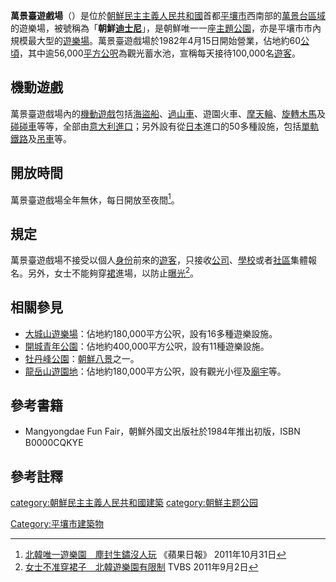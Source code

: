 {{Infobox amusement park
| name = 萬景臺遊戲場<br><small>만경대유희장<br><small>Mangyongdae Funfair
| image = File:Mangyongdae Funfair.jpg
| location = {{DPRK-PRK}}<br>[[平壤市|平壤市]][[万景台区|万景台区]] 
| location2 = 
| location3 = 
| coordinates = {{coord|39|0|25.41|N|125|39|4.24|E|display=inline}} 
| address= 
| phone_number= 
| homepage = 
| owner = 
| general_manager = 
| opening_date =  1982年4月15日<ref>{{cite web |url=http://nkleadershipwatch.wordpress.com/2012/05/09/kim-jong-un-visits-mangyongdae-amusement-park-as-land-management-conference-held/ |title=Kim Jong Un Visits Mangyongdae Amusement Park as Land Management Conference Held « North Korea Leadership Watch |publisher=Nkleadershipwatch.wordpress.com |date= |accessdate=2012-08-04 |deadurl=yes |archiveurl=https://web.archive.org/web/20150111100119/https://nkleadershipwatch.wordpress.com/2012/05/09/kim-jong-un-visits-mangyongdae-amusement-park-as-land-management-conference-held/ |archivedate=2015-01-11 }}</ref>
| closing_date = 
| previous_names = 
| season = 全年
| area = 60公頃
| rides = 
}}

'''萬景臺遊戲場'''（{{kor|k=만경대유희장|hj=萬景臺遊戱場}}）是位於[[朝鮮民主主義人民共和國|朝鮮民主主義人民共和國]]首都[[平壤市|平壤市]]西南部的[[萬景台區域|萬景台區域]]的遊樂場，被號稱為「'''朝鮮[[迪士尼|迪士尼]]'''」，是朝鮮唯一一座[[主題公園|主題公園]]，亦是平壤市市內規模最大型的[[遊樂場|遊樂場]]。萬景臺遊戲場於1982年4月15日開始營業，佔地約60[[公頃|公頃]]，其中逾56,000[[平方公呎|平方公呎]]為觀光蓄水池，宣稱每天接待100,000名[[遊客|遊客]]。

==機動遊戲==
萬景臺遊戲場內的[[機動遊戲|機動遊戲]]包括[[海盜船|海盜船]]、[[過山車|過山車]]、遊園火車、[[摩天輪|摩天輪]]、[[旋轉木馬|旋轉木馬]]及[[碰碰車|碰碰車]]等等，全部由[[意大利|意大利]][[進口|進口]]；另外設有從[[日本|日本]]進口的50多種設施，包括[[單軌鐵路|單軌鐵路]]及[[吊車|吊車]]等。

==開放時間==
萬景臺遊戲場全年無休，每日開放至夜間<ref>[http://tw.nextmedia.com/rnews/article/SecID/103/art_id/87131/IssueID/20111030/page/2 北韓唯一遊樂園　塵封生鏽沒人玩] {{Wayback|url=http://tw.nextmedia.com/rnews/article/SecID/103/art_id/87131/IssueID/20111030/page/2 |date=20111101181916 }} 《蘋果日報》 2011年10月31日</ref>。

==規定==
萬景臺遊戲場不接受以個人[[身份|身份]]前來的[[遊客|遊客]]，只接收[[公司|公司]]、[[學校|學校]]或者[[社區|社區]]集體報名。另外，女士不能夠穿[[裙|裙]]進場，以防止[[走光_(行為)|曝光]]<ref>[http://www.tvbs.com.tw/news/news_list.asp?no=jimmyliu220110902131643 女士不准穿裙子　北韓遊樂園有限制] TVBS 2011年9月2日</ref>。

==相關參見==
* [[大城山遊樂場|大城山遊樂場]]：佔地約180,000平方公呎，設有16多種遊樂設施。
* [[開城青年公園|開城青年公園]]：佔地約400,000平方公呎，設有11種遊樂設施。
* [[牡丹峰公園|牡丹峰公園]]：[[朝鮮八景|朝鮮八景]]之一。
* [[龍岳山遊園地|龍岳山遊園地]]：佔地約180,000平方公呎，設有觀光小徑及[[廟宇|廟宇]]等。

==參考書籍==
*Mangyongdae Fun Fair，朝鮮外國文出版社於1984年推出初版，ISBN B0000CQKYE

==參考註釋==
{{reflist}}

[[category:朝鮮民主主義人民共和國建築|category:朝鮮民主主義人民共和國建築]]
[[Category:平壤市建築物|Category:平壤市建築物]]
[[category:朝鮮主题公园|category:朝鮮主题公园]]